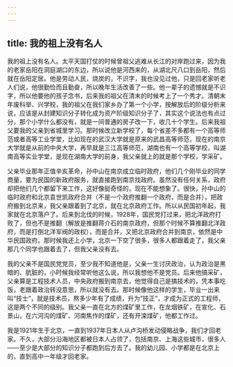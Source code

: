 ```yaml
---
---
---
```

title: 我的祖上没有名人
---




我的祖上没有名人。太平天国打仗的时候曾祖父逃难从长江的对岸跑过来，因为我的老家岳阳在洞庭湖口的东边，所以说他是河西来的，从湖北尺八口到岳阳，然后就在岳阳定居。他是劳动人民，烧炭的，不识字，我也没见过他，只是回老家听老人们说，他很勤俭而且勤奋，所以晚年生活改善了一些。他一辈子的遗憾就是不识字，所以他要他的孩子念书，后来我的祖父在清末的时候考上了一个秀才。清朝末年废科举、兴学校，我的祖父在我们家乡办了第一个小学，按解放后的阶级分析来说，应该是从封建知识分子转化成为资产阶级知识分子了，其实这个说法也有点过分，那个小学什么都没有，就是一间普通的房子改一下，收几十个学生。后来我祖父要我的父亲到省城里学习。那时候改立新学校了，每个省差不多都有一个高等师范或者高等工业学堂，比如现在的武汉大学就是原来的武昌高等师范，现在的南京大学就是从前的中央大学，再早就是三江高等师范，湖南也有一个高等学校，叫湖南高等实业学堂，是现在湖南大学的前身，我父亲就上的就是那个学校，学采矿。

父亲毕业那年正值辛亥革命，孙中山在南京成立临时政府，他们几个刚毕业的同学商量，要为民国的新政府服务，就直接跑到南京找政府。虽然没有任何关系，政府却把他们几个都留下来工作，这好像挺奇怪的，现在不能想象了。很快，孙中山的临时政府和北京袁世凯政府合并（不是一个政府推翻一个政府，而是合并），把政府搬到北京来，我父亲跟着到了北京，就在北京政府工作。所以从民国初年起，我家就在北京落户了。后来到北伐的时候，1928年，国民党打过来，把北洋政府打败了，但也不是推翻（解放是推翻蒋介石的南京政府，但那个时候不算推翻北洋政府，而是打倒北洋军阀的政权），而是合并，又把北京政府合并到南京，依然是中华民国政府。那时候我还上小学，北京一下空了很多，很多人都跟着走了，我父亲那几个同学也跟着去了，但我父亲没有去。

我的父亲不是国民党党员，至少我不知道他是，父亲一生讨厌政治，认为政治是黑暗的、肮脏的，小时候我经常听他这么说，所以我想他不是党员。后来他搞采矿，父亲算是工程技术人员，中央政府搬到南京去，他觉得自己是搞技术的，凭本事吃饭，老跟着政治转没意思，所以就没有去。那时候像他这样的学生，毕业一出来叫“技士”，就是技术员，熬多少年有了成绩，升为“技正”，才成为正式的工程师，这是两个不同的级别。我父亲一直在北方的煤矿里工作，在龙烟铁矿，在宣化、石景山，在六河沟的煤矿、河南焦作的煤矿，还有开滦煤矿，他都工作过。

我是1921年生于北京，一直到1937年日本人从卢沟桥发动侵略战争，我们才回老家。不久，大部分沿海地区都被日本人占领了，包括南京、上海这些城市，很多人——至少是大部分的知识分子都跑到后方去了。我的幼儿园、小学都是在北京上的，直到高中一年级才回老家。